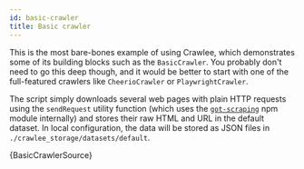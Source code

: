 ```yaml
---
id: basic-crawler
title: Basic crawler
---
```



This is the most bare-bones example of using Crawlee, which demonstrates some of its building blocks such as the <ApiLink to="basic-crawler/class/BasicCrawler">`BasicCrawler`</ApiLink>. You probably don't need to go this deep though, and it would be better to start with one of the full-featured crawlers like <ApiLink to="cheerio-crawler/class/CheerioCrawler">`CheerioCrawler`</ApiLink> or <ApiLink to="playwright-crawler/class/PlaywrightCrawler">`PlaywrightCrawler`</ApiLink>.

The script simply downloads several web pages with plain HTTP requests using the <ApiLink to="basic-crawler/interface/BasicCrawlerCrawlingContext#sendRequest">`sendRequest`</ApiLink> utility function (which uses the [`got-scraping`](https://github.com/apify/got-scraping) npm module internally) and stores their raw HTML and URL in the default dataset. In local configuration, the data will be stored as JSON files in `./crawlee_storage/datasets/default`.

<CodeBlock className="language-js">
	{BasicCrawlerSource}
</CodeBlock>
